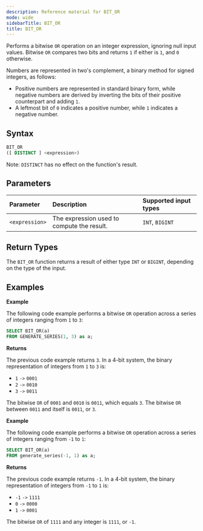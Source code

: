 ```yaml
---
description: Reference material for BIT_OR
mode: wide
sidebarTitle: BIT_OR
title: BIT_OR
---
```



Performs a bitwise `OR` operation on an integer expression, ignoring null input values. Bitwise `OR` compares two bits and returns `1` if either is `1`, and `0` otherwise.

Numbers are represented in two's complement, a binary method for signed integers, as follows:

* Positive numbers are represented in standard binary form, while negative numbers are derived by inverting the bits of their positive counterpart and adding `1`. 
* A leftmost bit of `0` indicates a positive number, while `1` indicates a negative number.

## Syntax

```sql
BIT_OR
([ DISTINCT ] <expression>)
```
Note: `DISTINCT` has no effect on the function's result.

## Parameters

| Parameter      | Description                                  | Supported input types |
|:---------------|:---------------------------------------------|:----------------------|
| `<expression>` | The expression used to compute the result. | `INT`, `BIGINT`       |

## Return Types

The `BIT_OR` function returns a result of either type `INT` or `BIGINT`, depending on the type of the input.

## Examples

**Example**

The following code example performs a bitwise `OR` operation across a series of integers ranging from `1` to `3`:

```sql
SELECT BIT_OR(a)
FROM GENERATE_SERIES(1, 3) as a;
```

**Returns**

The previous code example returns `3`. In a 4-bit system, the binary representation of integers from `1` to `3` is:

* `1` `->` `0001`
* `2` `->` `0010`
* `3` `->` `0011`

The bitwise `OR` of `0001` and `0010` is `0011`, which equals `3`. The bitwise `OR` between `0011` and itself is `0011`, or `3`.

**Example**

The following code example performs a bitwise `OR` operation across a series of integers ranging from `-1` to `1`:

```sql
SELECT BIT_OR(a)
FROM generate_series(-1, 1) as a;
```

**Returns**

The previous code example returns `-1`. In a 4-bit system, the binary representation of integers from `-1` to `1` is:

* `-1` `->` `1111`
* `0` `->` `0000`
* `1` `->` `0001`

The bitwise `OR` of `1111` and any integer is `1111`, or `-1`.


